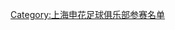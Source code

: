 {{Football squad with groups
|name=2012年中超分类名单上海
|bgcolor=#0030A0
|bordercolor=#60C0F8
|textcolor=red
|title=[[上海申花足球俱乐部|<span style="color:red">上海申花</span>]] — [[2012年中国足球超级联赛|<span style="color:red">2012年</span>]][[中国足球超级联赛|<span style="color:red">中超联赛第 9 名</span>]]
|group1=全年参赛球员
|list1=<div>
{{football squad2 player|no=1|name=[[王大雷]]}}
{{football squad2 player|no=2|name=[[熊飞 (足球运动员)|熊飞]]}}
{{football squad2 player|no=3|name={{flagicon|BRA}} [[莫伊塞斯]]}}
{{football squad2 player|no=4|name=[[王林 (足球运动员)|王林]]}}
{{football squad2 player|no=5|name=[[戴琳]]}}
{{football squad2 player|no=6|name=[[于涛]]}}
{{football squad2 player|no=7|name=[[冯仁亮]]}}
{{football squad2 player|no=8|name=[[宋博轩]]}}
{{football squad2 player|no=10|name=[[姜坤]]}}
{{football squad2 player|no=13|name=[[成亮 (足球运动员)|成亮]]}}
{{football squad2 player|no=15|name=[[费煜]]}}
{{football squad2 player|no=16|name=[[王飞 (男子足球运动员)|王飞]]}}
{{football squad2 player|no=17|name=[[范凌江]]}}
{{football squad2 player|no=19|name=[[郑凯木]]}}
{{football squad2 player|no=20|name=[[吴曦 (足球运动员)|吴曦]]}}
{{football squad2 player|no=21|name=[[王冠伊]]}}
{{football squad2 player|no=22|name=[[邱盛炯]]}}
{{football squad2 player|no=23|name=[[邱添一]]}}
{{football squad2 player|no=24|name=[[王阳 (足球运动员)|王阳]]}}
{{football squad2 player|no=26|name=[[张嘉伟]]}}
{{football squad2 player|no=27|name=[[刘峻楠]]}}
{{football squad2 player|no=28|name=[[曹赟定]]}}
{{football squad2 player|no=29|name={{flagicon|AUS}} [[乔尔·格里菲斯]]}}
{{football squad2 player|no=30|name=[[陶金 (足球运动员)|陶金]]}}
{{football squad2 player|no=31|name=[[由元文]]}}
{{football squad2 player|no=32|name=[[顾斌]]}}
{{football squad2 player|no=35|name=[[董广翔]]}}
{{football squad2 player|no=39|name={{flagicon|FRA}} [[尼古拉·阿内尔卡|-{zh-hans:阿内尔卡;zh-hk:安歷卡}-]]}}
{{Football squad2 player|no=46|name=[[许琦 (足球运动员)|许琦]]}}
</div>
|group2=夏季转入球员
|list2=<div>
{{football squad2 player|no=11|name={{flagicon|CIV}} [[迪迪埃·德罗巴|-{zh-hans:德罗巴;zh-hk:杜奧巴}-]]}}
{{football squad2 player|no=12|name=[[柏佳骏]]}}
{{football squad2 player|no=33|name=[[阎嵩]]}}
{{football squad2 player|no=36|name=[[王寿挺]]}}
{{football squad2 player|no=37|name={{flagicon|COL}} [[吉奥瓦尼·莫雷诺|莫雷诺]]}}
{{Football squad2 player|no=38|name=[[王洪亮]]}}
</div>
|group3=夏季转出球员
|list3=<div>
{{football squad2 player|no=9|name={{flagicon|FRA}} [[马蒂厄·曼塞|曼塞]]}}
{{Football squad2 player|no=25|name={{flagicon|BIH}} [[马里奥·波西奇|马里奥]]}}
</div>
|group4=主教练
|list4={{flagicon|FRA}} [[让·蒂加纳|-{zh-hans:蒂加纳;zh-hk:泰簡拿}-]]<small>（至第 7 轮）</small>；{{flagicon|FRA}} [[让·弗洛伦特·伊本吉|弗洛伦特]]<small>（代理；至第 12 轮）</small>；{{flagicon|ARG}} [[塞尔希奥·巴蒂斯塔|-{zh-hans:巴蒂斯塔;zh-hk:巴迪斯達}-]]
}}
<noinclude>
{{DEFAULTSORT:Shanghai Shenhua F.C. Squad 2012}}
[[Category:上海申花足球俱乐部参赛名单]]
</noinclude>